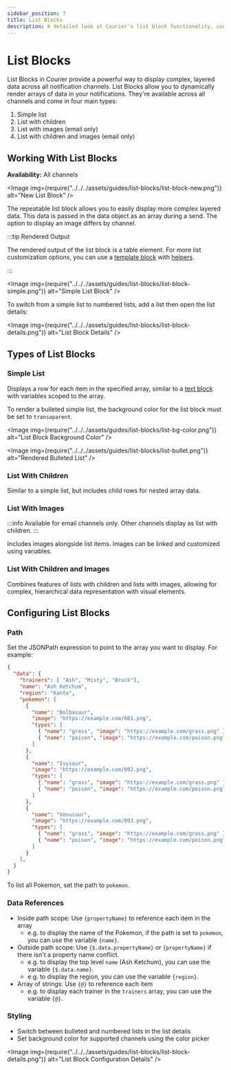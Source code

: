 ```yaml
---
sidebar_position: 7
title: List Blocks
description: A detailed look at Courier's list block functionality, use cases and best practices.
---
```



# List Blocks

List Blocks in Courier provide a powerful way to display complex, layered data across all notification channels. 
List Blocks allow you to dynamically render arrays of data in your notifications. They're available across all channels and come in four main types:

1. Simple list
2. List with children
3. List with images (email only)
4. List with children and images (email only)

## Working With List Blocks

**Availability:** All channels

<Image
  img={require("../../../assets/guides/list-blocks/list-block-new.png")}
  alt="New List Block"
/>

The repeatable list block allows you to easily display more complex layered data. This data is passed in the data object as an array during a send. The option to display an image differs by channel.

:::tip Rendered Output

The rendered output of the list block is a table element. For more list customization options, you can use a [template block](template-blocks.mdx) with [helpers](../notification-designer/handlebars-helpers.mdx).

:::

<Image
  img={require("../../../assets/guides/list-blocks/list-block-simple.png")}
  alt="Simple List Block"
/>

To switch from a simple list to numbered lists, add a list then open the list details:

<Image
  img={require("../../../assets/guides/list-blocks/list-block-details.png")}
  alt="List Block Details"
/>

## Types of List Blocks

### Simple List

Displays a row for each item in the specified array, similar to a [text block](text-blocks.mdx) with variables scoped to the array.

To render a bulleted simple list, the background color for the list block must be set to `transaparent`.

<Image
  img={require("../../../assets/guides/list-blocks/list-bg-color.png")}
  alt="List Block Background Color"
/>

<Image
  img={require("../../../assets/guides/list-blocks/list-bullet.png")}
  alt="Rendered Bulleted List"
/>

### List With Children

Similar to a simple list, but includes child rows for nested array data.

### List With Images

:::info
Available for email channels only. Other channels display as list with children.
:::

Includes images alongside list items. Images can be linked and customized using variables.

### List With Children and Images

Combines features of lists with children and lists with images, allowing for complex, hierarchical data representation with visual elements.

## Configuring List Blocks

### Path

Set the JSONPath expression to point to the array you want to display. For example:

```json
{
  "data": {
    "trainers": [ "Ash", "Misty", "Brock"],
    "name": "Ash Ketchum",
    "region": "Kanto",
    "pokemon": [
      {
        "name": "Bulbasaur",
        "image": "https://example.com/001.png",
        "types": [
          { "name": "grass", "image": "https://example.com/grass.png" },
          { "name": "poison", "image": "https://example.com/poison.png" }
        ]
      },
      {
        "name": "Ivysaur",
        "image": "https://example.com/002.png",
        "types": [
          { "name": "grass", "image": "https://example.com/grass.png" },
          { "name": "poison", "image": "https://example.com/poison.png" }
        ]
      },
      {
        "name": "Venusaur",
        "image": "https://example.com/003.png",
        "types": [
          { "name": "grass", "image": "https://example.com/grass.png" },
          { "name": "poison", "image": "https://example.com/poison.png" }
        ]
      }
    ],
  }
}
```

To list all Pokemon, set the path to `pokemon`.

### Data References

- Inside path scope: Use `{propertyName}` to reference each item in the array
  - e.g. to display the name of the Pokemon, if the path is set to `pokemon`, you can use the variable `{name}`.
- Outside path scope: Use `{$.data.propertyName}` or `{propertyName}` if there isn't a property name conflict.
  - e.g. to display the top level `name` (Ash Ketchum), you can use the variable `{$.data.name}`.
  - e.g. to display the region, you can use the variable `{region}`.
- Array of strings: Use `{@}` to reference each item
  - e.g. to display each trainer in the `trainers` array, you can use the variable `{@}`.

### Styling

- Switch between bulleted and numbered lists in the list details
- Set background color for supported channels using the color picker

<Image
img={require("../../../assets/guides/list-blocks/list-block-details.png")}
alt="List Block Configuration Details"
/>